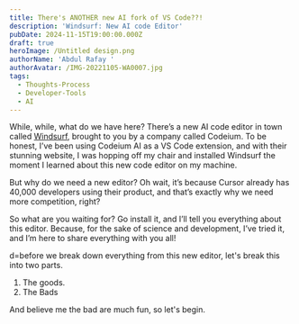 ```yaml
---
title: There's ANOTHER new AI fork of VS Code??!
description: 'Windsurf: New AI code Editor'
pubDate: 2024-11-15T19:00:00.000Z
draft: true
heroImage: /Untitled design.png
authorName: 'Abdul Rafay '
authorAvatar: /IMG-20221105-WA0007.jpg
tags:
  - Thoughts-Process
  - Developer-Tools
  - AI
---
```


While, while, what do we have here? There’s a new AI code editor in town called [Windsurf](https://codeium.com/windsurf), brought to you by a company called Codeium. To be honest, I’ve been using Codeium AI as a VS Code extension, and with their stunning website, I was hopping off my chair and installed Windsurf the moment I learned about this new code editor on my machine.

But why do we need a new editor? Oh wait, it’s because Cursor already has 40,000 developers using their product, and that’s exactly why we need more competition, right?

So what are you waiting for? Go install it, and I’ll tell you everything about this editor. Because, for the sake of science and development, I’ve tried it, and I’m here to share everything with you all!

d=before we break down everything from this new editor, let's break this into two parts.

1. The goods.
2. The Bads

And believe me the bad are much fun, so let's begin.
